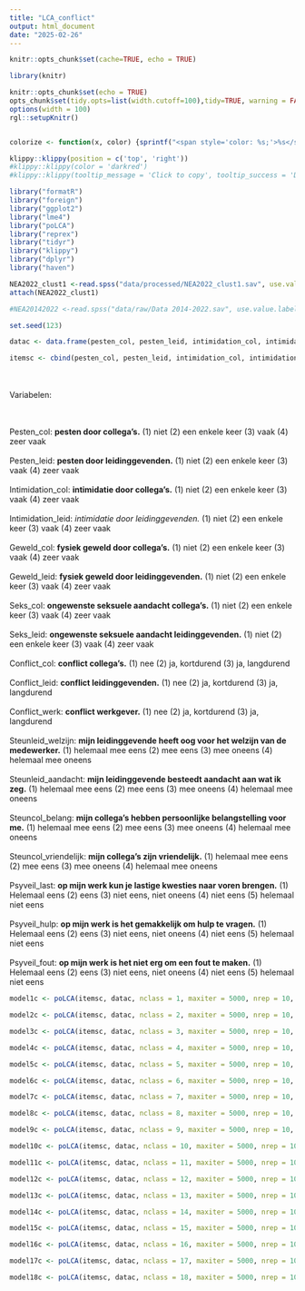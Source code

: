 ```yaml
---
title: "LCA_conflict"
output: html_document
date: "2025-02-26"
---
```


```r
knitr::opts_chunk$set(cache=TRUE, echo = TRUE)
```


```r
library(knitr)

knitr::opts_chunk$set(echo = TRUE)
opts_chunk$set(tidy.opts=list(width.cutoff=100),tidy=TRUE, warning = FALSE, message = FALSE,comment = "#>", cache=TRUE, class.source=c("test"), class.output=c("test2"))
options(width = 100)
rgl::setupKnitr()


colorize <- function(x, color) {sprintf("<span style='color: %s;'>%s</span>", color, x) }

```



```r
klippy::klippy(position = c('top', 'right'))
#klippy::klippy(color = 'darkred')
#klippy::klippy(tooltip_message = 'Click to copy', tooltip_success = 'Done')
```


```r
library("formatR")
library("foreign")
library("ggplot2")
library("lme4")
library("poLCA")
library("reprex")
library("tidyr")
library("klippy")
library("dplyr")
library("haven")
```


```r
NEA2022_clust1 <-read.spss("data/processed/NEA2022_clust1.sav", use.value.labels = T, to.data.frame = T)
attach(NEA2022_clust1)

#NEA20142022 <-read.spss("data/raw/Data 2014-2022.sav", use.value.labels = T, to.data.frame = T)
```

```r
set.seed(123)
```

```r
datac <- data.frame(pesten_col, pesten_leid, intimidation_col, intimidation_leid, geweld_col, geweld_leid, seks_col, seks_leid, steunleid_welzijn, steunleid_aandacht, steuncol_belang, steuncol_vriendelijk, psyveil_last, psyveil_hulp, psyveil_fout)

itemsc <- cbind(pesten_col, pesten_leid, intimidation_col, intimidation_leid, geweld_col, geweld_leid, seks_col, seks_leid, steunleid_welzijn, steunleid_aandacht, steuncol_belang, steuncol_vriendelijk, psyveil_last, psyveil_hulp, psyveil_fout) ~ 1
```
<br><br> Variabelen:

<br><br> Pesten_col: **pesten door collega's.** (1) niet (2) een enkele keer (3) vaak (4) zeer vaak
<br><br> Pesten_leid: **pesten door leidinggevenden.** (1) niet (2) een enkele keer (3) vaak (4) zeer vaak
<br><br> Intimidation_col: **intimidatie door collega's.** (1) niet (2) een enkele keer (3) vaak (4) zeer vaak
<br><br> Intimidation_leid: *intimidatie door leidinggevenden.* (1) niet (2) een enkele keer (3) vaak (4) zeer vaak
<br><br> Geweld_col: **fysiek geweld door collega's.** (1) niet (2) een enkele keer (3) vaak (4) zeer vaak
<br><br> Geweld_leid: **fysiek geweld door leidinggevenden.** (1) niet (2) een enkele keer (3) vaak (4) zeer vaak
<br><br> Seks_col: **ongewenste seksuele aandacht collega's.** (1) niet (2) een enkele keer (3) vaak (4) zeer vaak
<br><br> Seks_leid: **ongewenste seksuele aandacht leidinggevenden.** (1) niet (2) een enkele keer (3) vaak (4) zeer vaak
<br><br> Conflict_col: **conflict collega's.** (1) nee (2) ja, kortdurend (3) ja, langdurend
<br><br> Conflict_leid: **conflict leidinggevenden.** (1) nee (2) ja, kortdurend (3) ja, langdurend
<br><br> Conflict_werk: **conflict werkgever.** (1) nee (2) ja, kortdurend (3) ja, langdurend
<br><br> Steunleid_welzijn: **mijn leidinggevende heeft oog voor het welzijn van de medewerker.** (1) helemaal mee eens (2) mee eens (3) mee oneens (4) helemaal mee oneens
<br><br> Steunleid_aandacht: **mijn leidinggevende besteedt aandacht aan wat ik zeg.** (1) helemaal mee eens (2) mee eens (3) mee oneens (4) helemaal mee oneens
<br><br> Steuncol_belang: **mijn collega's hebben persoonlijke belangstelling voor me.** (1) helemaal mee eens (2) mee eens (3) mee oneens (4) helemaal mee oneens
<br><br> Steuncol_vriendelijk: **mijn collega's zijn vriendelijk.** (1) helemaal mee eens (2) mee eens (3) mee oneens (4) helemaal mee oneens
<br><br> Psyveil_last: **op mijn werk kun je lastige kwesties naar voren brengen.** (1) Helemaal eens (2) eens (3) niet eens, niet oneens (4) niet eens (5) helemaal niet eens
<br><br> Psyveil_hulp: **op mijn werk is het gemakkelijk om hulp te vragen.** (1) Helemaal eens (2) eens (3) niet eens, niet oneens (4) niet eens (5) helemaal niet eens
<br><br> Psyveil_fout: **op mijn werk is het niet erg om een fout te maken.** (1) Helemaal eens (2) eens (3) niet eens, niet oneens (4) niet eens (5) helemaal niet eens



```r
model1c <- poLCA(itemsc, datac, nclass = 1, maxiter = 5000, nrep = 10, graphs=FALSE, na.rm = FALSE)
```

```r
model2c <- poLCA(itemsc, datac, nclass = 2, maxiter = 5000, nrep = 10, graphs=FALSE, na.rm = FALSE)
```

```r
model3c <- poLCA(itemsc, datac, nclass = 3, maxiter = 5000, nrep = 10, graphs=FALSE, na.rm = FALSE)
```

```r
model4c <- poLCA(itemsc, datac, nclass = 4, maxiter = 5000, nrep = 10, graphs=FALSE, na.rm = FALSE)
```

```r
model5c <- poLCA(itemsc, datac, nclass = 5, maxiter = 5000, nrep = 10, graphs=FALSE, na.rm = FALSE)
```

```r
model6c <- poLCA(itemsc, datac, nclass = 6, maxiter = 5000, nrep = 10, graphs=FALSE, na.rm = FALSE)
```

```r
model7c <- poLCA(itemsc, datac, nclass = 7, maxiter = 5000, nrep = 10, graphs=FALSE, na.rm = FALSE)
```

```r
model8c <- poLCA(itemsc, datac, nclass = 8, maxiter = 5000, nrep = 10, graphs=FALSE, na.rm = FALSE)
```

```r
model9c <- poLCA(itemsc, datac, nclass = 9, maxiter = 5000, nrep = 10, graphs=FALSE, na.rm = FALSE)
```

```r
model10c <- poLCA(itemsc, datac, nclass = 10, maxiter = 5000, nrep = 10, graphs=FALSE, na.rm = FALSE)
```

```r
model11c <- poLCA(itemsc, datac, nclass = 11, maxiter = 5000, nrep = 10, graphs=FALSE, na.rm = FALSE)
```

```r
model12c <- poLCA(itemsc, datac, nclass = 12, maxiter = 5000, nrep = 10, graphs=FALSE, na.rm = FALSE)
```

```r
model13c <- poLCA(itemsc, datac, nclass = 13, maxiter = 5000, nrep = 10, graphs=FALSE, na.rm = FALSE)
```

```r
model14c <- poLCA(itemsc, datac, nclass = 14, maxiter = 5000, nrep = 10, graphs=FALSE, na.rm = FALSE)
```

```r
model15c <- poLCA(itemsc, datac, nclass = 15, maxiter = 5000, nrep = 10, graphs=FALSE, na.rm = FALSE)
```

```r
model16c <- poLCA(itemsc, datac, nclass = 16, maxiter = 5000, nrep = 10, graphs=FALSE, na.rm = FALSE)
```

```r
model17c <- poLCA(itemsc, datac, nclass = 17, maxiter = 5000, nrep = 10, graphs=FALSE, na.rm = FALSE)
```

```r
model18c <- poLCA(itemsc, datac, nclass = 18, maxiter = 5000, nrep = 10, graphs=FALSE, na.rm = FALSE)
```


